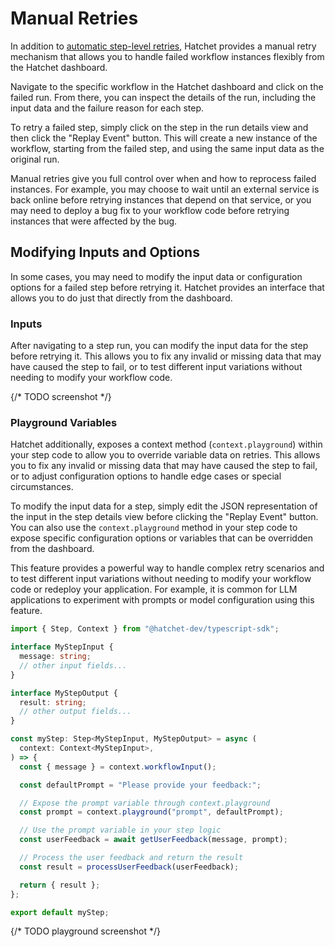 # Manual Retries

In addition to [automatic step-level retries](./simple.mdx), Hatchet provides a manual retry mechanism that allows you to handle failed workflow instances flexibly from the Hatchet dashboard.

Navigate to the specific workflow in the Hatchet dashboard and click on the failed run. From there, you can inspect the details of the run, including the input data and the failure reason for each step.

To retry a failed step, simply click on the step in the run details view and then click the "Replay Event" button. This will create a new instance of the workflow, starting from the failed step, and using the same input data as the original run.

Manual retries give you full control over when and how to reprocess failed instances. For example, you may choose to wait until an external service is back online before retrying instances that depend on that service, or you may need to deploy a bug fix to your workflow code before retrying instances that were affected by the bug.

## Modifying Inputs and Options

In some cases, you may need to modify the input data or configuration options for a failed step before retrying it. Hatchet provides an interface that allows you to do just that directly from the dashboard.

### Inputs

After navigating to a step run, you can modify the input data for the step before retrying it. This allows you to fix any invalid or missing data that may have caused the step to fail, or to test different input variations without needing to modify your workflow code.

{/* TODO screenshot */}

### Playground Variables

Hatchet additionally, exposes a context method (`context.playground`) within your step code to allow you to override variable data on retries. This allows you to fix any invalid or missing data that may have caused the step to fail, or to adjust configuration options to handle edge cases or special circumstances.

To modify the input data for a step, simply edit the JSON representation of the input in the step details view before clicking the "Replay Event" button. You can also use the `context.playground` method in your step code to expose specific configuration options or variables that can be overridden from the dashboard.

This feature provides a powerful way to handle complex retry scenarios and to test different input variations without needing to modify your workflow code or redeploy your application. For example, it is common for LLM applications to experiment with prompts or model configuration using this feature.

```typescript
import { Step, Context } from "@hatchet-dev/typescript-sdk";

interface MyStepInput {
  message: string;
  // other input fields...
}

interface MyStepOutput {
  result: string;
  // other output fields...
}

const myStep: Step<MyStepInput, MyStepOutput> = async (
  context: Context<MyStepInput>,
) => {
  const { message } = context.workflowInput();

  const defaultPrompt = "Please provide your feedback:";

  // Expose the prompt variable through context.playground
  const prompt = context.playground("prompt", defaultPrompt);

  // Use the prompt variable in your step logic
  const userFeedback = await getUserFeedback(message, prompt);

  // Process the user feedback and return the result
  const result = processUserFeedback(userFeedback);

  return { result };
};

export default myStep;
```

{/* TODO playground screenshot */}
